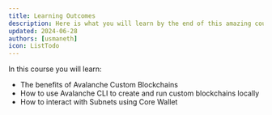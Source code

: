 ```yaml
---
title: Learning Outcomes
description: Here is what you will learn by the end of this amazing course.
updated: 2024-06-28
authors: [usmaneth]
icon: ListTodo
---
```


In this course you will learn:

- The benefits of Avalanche Custom Blockchains
- How to use Avalanche CLI to create and run custom blockchains locally
- How to interact with Subnets using Core Wallet
